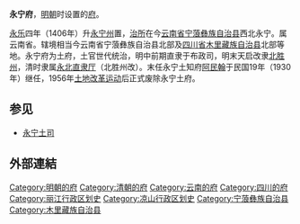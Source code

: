 '''永宁府'''，[[明朝|明朝]]时设置的[[府_(行政区划)|府]]。

[[永乐_(明朝)|永乐]]四年（1406年）升[[永宁州_(丽江路)|永宁州]]置，[[治所|治所]]在今[[云南省|云南省]][[宁蒗彝族自治县|宁蒗彝族自治县]]西北永宁。属云南省。辖境相当今云南省宁蒗彝族自治县北部及[[四川省|四川省]][[木里藏族自治县|木里藏族自治县]]北部等地。永宁府为土府，土官世代统治，明中前期直隶于布政司，明末天启改隶[[北胜州|北胜州]]，清时隶属[[永北直隶厅|永北直隶厅]]（北胜州改）。末任永宁土知府[[阿民翰|阿民翰]]于民国19年（1930年）继任，1956年[[土地改革运动|土地改革运动]]后正式废除永宁土府。

==参见==
*[[永宁土司|永宁土司]]

==外部連結==
{{Wikisource further reading}}
{{清朝云南行政区划}}
{{明朝云南行政区划}}
{{明朝行政区划|nocat}}
{{中国古代行政区划小作品}}
{{DEFAULTSORT:Y}}
[[Category:明朝的府|Category:明朝的府]]
[[Category:清朝的府|Category:清朝的府]]
[[Category:云南的府|Category:云南的府]]
[[Category:四川的府|Category:四川的府]]
[[Category:丽江行政区划史|Category:丽江行政区划史]]
[[Category:凉山行政区划史|Category:凉山行政区划史]]
[[Category:宁蒗彝族自治县|Category:宁蒗彝族自治县]]
[[Category:木里藏族自治县|Category:木里藏族自治县]]